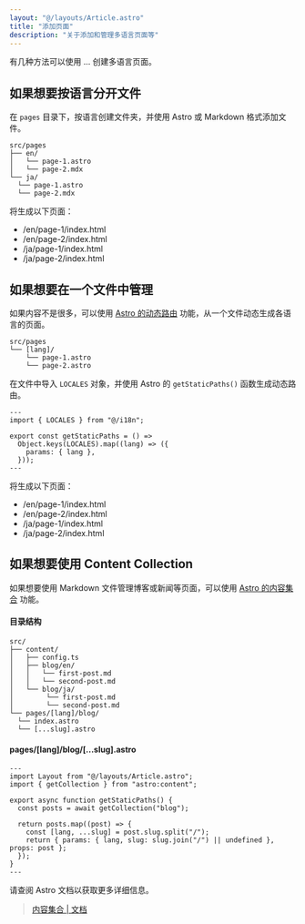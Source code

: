```yaml
---
layout: "@/layouts/Article.astro"
title: "添加页面"
description: "关于添加和管理多语言页面等"
---
```


<PageHeadline title={frontmatter.title} />

有几种方法可以使用 ... 创建多语言页面。


## 如果想要按语言分开文件

在 `pages` 目录下，按语言创建文件夹，并使用 Astro 或 Markdown 格式添加文件。

```text
src/pages
├── en/
│   └── page-1.astro
│   └── page-2.mdx
└── ja/
  └── page-1.astro
  └── page-2.mdx
```

将生成以下页面：

* /en/page-1/index.html
* /en/page-2/index.html
* /ja/page-1/index.html
* /ja/page-2/index.html


## 如果想要在一个文件中管理

如果内容不是很多，可以使用 [Astro 的动态路由](https://docs.astro.build/en/guides/routing/#dynamic-routes) 功能，从一个文件动态生成各语言的页面。

```text
src/pages
└── [lang]/
    └── page-1.astro
    └── page-2.astro
```

在文件中导入 `LOCALES` 对象，并使用 Astro 的 `getStaticPaths()` 函数生成动态路由。

```astro
---
import { LOCALES } from "@/i18n";

export const getStaticPaths = () =>
  Object.keys(LOCALES).map((lang) => ({
    params: { lang },
  }));
---
```

将生成以下页面：

* /en/page-1/index.html
* /en/page-2/index.html
* /ja/page-1/index.html
* /ja/page-2/index.html

## 如果想要使用 Content Collection

如果想要使用 Markdown 文件管理博客或新闻等页面，可以使用 [Astro 的内容集合](https://docs.astro.build/en/guides/content-collections/) 功能。

#### 目录结构

```text
src/
├── content/
│   ├── config.ts
│   ├── blog/en/
│   │   └── first-post.md
│   │   └── second-post.md
│   └── blog/ja/
│        └── first-post.md
│        └── second-post.md
└── pages/[lang]/blog/
  └── index.astro
  └── [...slug].astro
```

#### pages/[lang]/blog/[...slug].astro

```astro
---
import Layout from "@/layouts/Article.astro";
import { getCollection } from "astro:content";

export async function getStaticPaths() {
  const posts = await getCollection("blog");

  return posts.map((post) => {
    const [lang, ...slug] = post.slug.split("/");
    return { params: { lang, slug: slug.join("/") || undefined }, props: post };
  });
}
---
```


请查阅 Astro 文档以获取更多详细信息。

> [内容集合 | 文档](https://docs.astro.build/en/guides/content-collections/)
